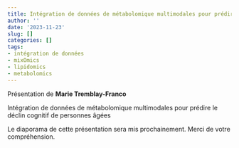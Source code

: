 ```yaml
---
title: Intégration de données de métabolomique multimodales pour prédire le déclin cognitif de personnes âgées, Marie Tremblay-Franco
author: ''
date: '2023-11-23'
slug: []
categories: []
tags: 
- intégration de données
- mixOmics
- lipidomics
- metabolomics
---
```



Présentation de **Marie Tremblay-Franco**

Intégration de données de métabolomique multimodales pour prédire le déclin cognitif de personnes âgées

Le diaporama de cette présentation sera mis prochainement. Merci de votre compréhension. 